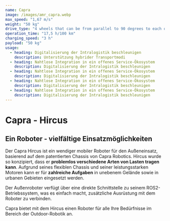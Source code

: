 ```yaml
---
name: Capra
image: /images/amr_capra.webp
max_speed: "1,67 m/s"
weight: "50 kg"
drive_type: "4 wheels that can be from parallel to 90 degrees to each other"
operation_time: "17,5 h/100 km"
charging_speed: "3 h"
payload: "50 kg"
usage:
  - heading: Digitalisierung der Intralogistik beschleunigen
    description: Unterstützung hybrider Transportmodi
  - heading: Nahtlose Integration in ein offenes Service-Ökosystem
    description: Digitalisierung der Intralogistik beschleunigen
  - heading: Nahtlose Integration in ein offenes Service-Ökosystem
    description: Digitalisierung der Intralogistik beschleunigen
  - heading: Nahtlose Integration in ein offenes Service-Ökosystem
    description: Digitalisierung der Intralogistik beschleunigen
  - heading: Nahtlose Integration in ein offenes Service-Ökosystem
    description: Digitalisierung der Intralogistik beschleunigen
---
```


# Capra - Hircus

## Ein Roboter - vielfältige Einsatzmöglichkeiten

Der Capra Hircus ist ein wendiger mobiler Roboter für den Außeneinsatz, basierend auf dem patentierten Chassis von Capra Robotics. Hircus wurde so konzipiert, dass er **problemlos verschiedene Arten von Lasten tragen kann**. Aufgrund seines flexiblen Chassis und seiner leistungsstarken Motoren kann er für **zahlreiche Aufgaben** in unebenem Gelände sowie in urbanen Gebieten eingesetzt werden.

Der Außenroboter verfügt über eine direkte Schnittstelle zu seinem ROS2-Betriebssystem, was es einfach macht, zusätzliche Ausrüstung mit dem Roboter zu verbinden.

Capra bietet mit dem Hircus einen Roboter für alle Ihre Bedürfnisse im Bereich der Outdoor-Robotik an.
